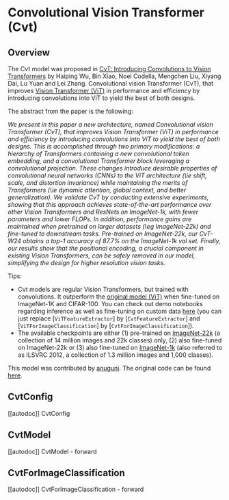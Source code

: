 <!--Copyright 2022 The HuggingFace Team. All rights reserved.

Licensed under the Apache License, Version 2.0 (the "License"); you may not use this file except in compliance with
the License. You may obtain a copy of the License at

http://www.apache.org/licenses/LICENSE-2.0

Unless required by applicable law or agreed to in writing, software distributed under the License is distributed on
an "AS IS" BASIS, WITHOUT WARRANTIES OR CONDITIONS OF ANY KIND, either express or implied. See the License for the
specific language governing permissions and limitations under the License.
-->

# Convolutional Vision Transformer (Cvt)

## Overview

The Cvt model was proposed in [CvT: Introducing Convolutions to Vision Transformers](https://arxiv.org/abs/2103.15808)  by 
Haiping Wu, Bin Xiao, Noel Codella, Mengchen Liu, Xiyang Dai, Lu Yuan and Lei Zhang. Convolutional vision Transformer (CvT),
that improves [Vision Transformer (ViT)](https://arxiv.org/abs/2010.11929) in performance and efficiency by introducing convolutions into ViT to yield the best of both designs.

The abstract from the paper is the following:

*We present in this paper a new architecture, named Convolutional vision Transformer (CvT), that improves Vision Transformer (ViT) 
in performance and efficiency by introducing convolutions into ViT to yield the best of both designs. This is accomplished through 
two primary modifications: a hierarchy of Transformers containing a new convolutional token embedding, and a convolutional Transformer 
block leveraging a convolutional projection. These changes introduce desirable properties of convolutional neural networks (CNNs) 
to the ViT architecture (\ie shift, scale, and distortion invariance) while maintaining the merits of Transformers (\ie dynamic attention, 
global context, and better generalization). We validate CvT by conducting extensive experiments, showing that this approach achieves 
state-of-the-art performance over other Vision Transformers and ResNets on ImageNet-1k, with fewer parameters and lower FLOPs. In addition, 
performance gains are maintained when pretrained on larger datasets (\eg ImageNet-22k) and fine-tuned to downstream tasks. Pre-trained on 
ImageNet-22k, our CvT-W24 obtains a top-1 accuracy of 87.7\% on the ImageNet-1k val set. Finally, our results show that the positional encoding, 
a crucial component in existing Vision Transformers, can be safely removed in our model, simplifying the design for higher resolution vision tasks.*

Tips:


- Cvt models are regular Vision Transformers, but trained with convolutions. It outperform the [original model (ViT)](vit) 
  when fine-tuned on ImageNet-1K and CIFAR-100. You can check out demo notebooks regarding inference as well as
  fine-tuning on custom data [here](https://github.com/NielsRogge/Transformers-Tutorials/tree/master/VisionTransformer) (you can just replace [`ViTFeatureExtractor`] by [`CvtFeatureExtractor`] and [`ViTForImageClassification`] by [`CvtForImageClassification`]).
- The available checkpoints are either (1) pre-trained on [ImageNet-22k](http://www.image-net.org/) (a collection of
  14 million images and 22k classes) only, (2) also fine-tuned on ImageNet-22k or (3) also fine-tuned on [ImageNet-1k](http://www.image-net.org/challenges/LSVRC/2012/) (also referred to as ILSVRC 2012, a collection of 1.3 million
  images and 1,000 classes).


This model was contributed by [anugunj](https://huggingface.co/anugunj). The original code can be found [here](https://github.com/microsoft/CvT).

## CvtConfig

[[autodoc]] CvtConfig

## CvtModel

[[autodoc]] CvtModel
    - forward

## CvtForImageClassification

[[autodoc]] CvtForImageClassification
    - forward
